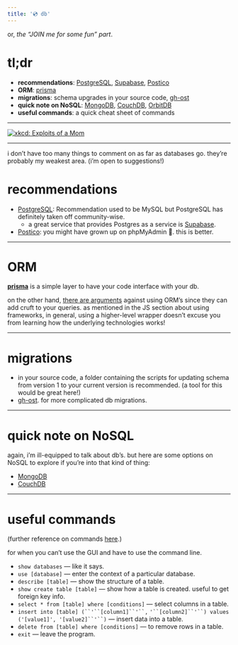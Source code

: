 ```yaml
---
title: '💿 db'
---
```


or, *the “JOIN me for some fun” part*.

# tl;dr
- **recommendations**: [PostgreSQL](https://www.postgresql.org/), [Supabase](https://supabase.com/), [Postico](https://eggerapps.at/postico2/)
- **ORM**: [prisma](https://www.prisma.io/)
- **migrations**: schema upgrades in your source code, [gh-ost](https://github.com/github/gh-ost)
- **quick note on NoSQL**: [MongoDB](https://www.mongodb.com/), [CouchDB](http://couchdb.apache.org/), [OrbitDB](https://github.com/orbitdb)
- **useful commands**: a quick cheat sheet of commands


----------
[![xkcd: Exploits of a Mom](/img/db.png)](https://xkcd.com/327/)

----------

i don’t have too many things to comment on as far as databases go. they’re probably my weakest area. (i’m open to suggestions!)

# recommendations
- [PostgreSQL](https://www.postgresql.org/): Recommendation used to be MySQL but PostgreSQL has definitely taken off community-wise.
    - a great service that provides Postgres as a service is [Supabase](https://supabase.com/).
- [Postico](https://eggerapps.at/postico2/): you might have grown up on phpMyAdmin 🤮. this is better.


----------
# ORM

[**prisma**](https://www.prisma.io/) is a simple layer to have your code interface with your db.

on the other hand, [there are arguments](https://blog.logrocket.com/why-you-should-avoid-orms-with-examples-in-node-js-e0baab73fa5) against using ORM’s since they can add cruft to your queries. as mentioned in the JS section about using frameworks, in general, using a higher-level wrapper doesn’t excuse you from learning how the underlying technologies works!


----------
# migrations
- in your source code, a folder containing the scripts for updating schema from version 1 to your current version is recommended. (a tool for this would be great here!)
- [gh-ost](https://github.com/github/gh-ost). for more complicated db migrations.


----------
# quick note on NoSQL

again, i’m ill-equipped to talk about db’s. but here are some options on NoSQL to explore if you’re into that kind of thing:

- [MongoDB](https://www.mongodb.com/)
- [CouchDB](http://couchdb.apache.org/)


----------
# useful commands

(further reference on commands [here](https://www.digitalocean.com/community/tutorials/how-to-manage-sql-database-cheat-sheet).)

for when you can’t use the GUI and have to use the command line.

- `show databases` — like it says.
- `use [database]` — enter the context of a particular database.
- `describe [table]` — show the structure of a table.
- `show create table [table]` — show how a table is created. useful to get foreign key info.
- `select * from [table] where [conditions]` — select columns in a table.
- `insert into [table] (``'``[column1]``'``,` `'``[column2]``'``) values ('[value1]', '[value2]``'``)` — insert data into a table.
- `delete from [table] where [conditions]` — to remove rows in a table.
- `exit` — leave the program.

